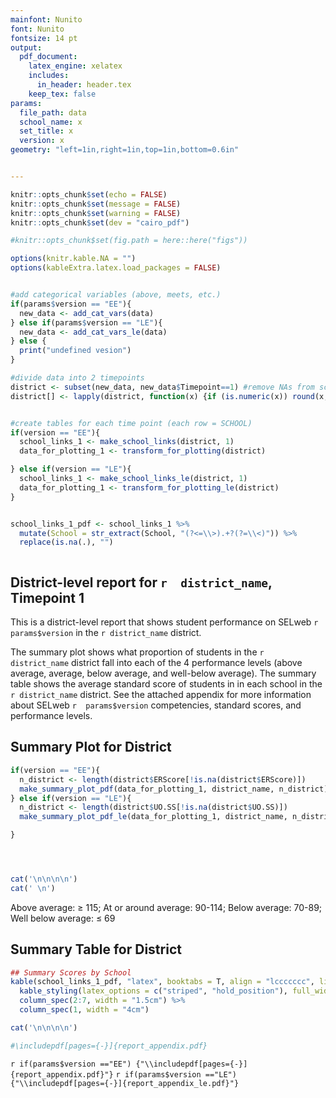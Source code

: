 ```yaml
---
mainfont: Nunito
font: Nunito
fontsize: 14 pt
output:
  pdf_document:
    latex_engine: xelatex
    includes:
      in_header: header.tex
    keep_tex: false
params: 
  file_path: data
  school_name: x
  set_title: x
  version: х
geometry: "left=1in,right=1in,top=1in,bottom=0.6in"


---
```


\raggedright


```r

knitr::opts_chunk$set(echo = FALSE)
knitr::opts_chunk$set(message = FALSE)
knitr::opts_chunk$set(warning = FALSE)
knitr::opts_chunk$set(dev = "cairo_pdf")

#knitr::opts_chunk$set(fig.path = here::here("figs"))

options(knitr.kable.NA = "")
options(kableExtra.latex.load_packages = FALSE)



```

```r
#add categorical variables (above, meets, etc.)
if(params$version == "EE"){
  new_data <- add_cat_vars(data)
} else if(params$version == "LE"){
  new_data <- add_cat_vars_le(data)
} else {
  print("undefined vesion")
}

#divide data into 2 timepoints
district <- subset(new_data, new_data$Timepoint==1) #remove NAs from school
district[] <- lapply(district, function(x) {if (is.numeric(x)) round(x, 0) else x}) #round to whole number


#create tables for each time point (each row = SCHOOL)
if(version == "EE"){
  school_links_1 <- make_school_links(district, 1)
  data_for_plotting_1 <- transform_for_plotting(district)

} else if(version == "LE"){
  school_links_1 <- make_school_links_le(district, 1)
  data_for_plotting_1 <- transform_for_plotting_le(district)
}


school_links_1_pdf <- school_links_1 %>%
  mutate(School = str_extract(School, "(?<=\\>).+?(?=\\<)")) %>% 
  replace(is.na(.), "")



```

##  District-level report for `r  district_name`, Timepoint 1

This is a district-level report that shows student performance on SELweb `r  params$version` in the `r district_name` district. 

The summary plot shows what proportion of students in the `r district_name` district fall into each of the 4 performance levels (above average, average, below average, and well-below average). The summary table shows the average standard score of students in in each school in
the `r district_name` district. See the attached appendix for more information about SELweb `r  params$version` competencies, standard scores, and performance levels.

## Summary Plot for District
```r

if(version == "EE"){
  n_district <- length(district$ERScore[!is.na(district$ERScore)])
  make_summary_plot_pdf(data_for_plotting_1, district_name, n_district)
} else if(version == "LE"){
  n_district <- length(district$UO.SS[!is.na(district$UO.SS)])
  make_summary_plot_pdf_le(data_for_plotting_1, district_name, n_district)

}




cat('\n\n\n\n')
cat(' \n')

```
Above average: $\geq$ 115; At or around average: 90-114; Below average: 70-89; Well below average: $\leq$ 69


## Summary Table for District
```r

## Summary Scores by School
kable(school_links_1_pdf, "latex", booktabs = T, align = "lccccccc", linesep = "") %>%
  kable_styling(latex_options = c("striped", "hold_position"), full_width = F) %>%
  column_spec(2:7, width = "1.5cm") %>% 
  column_spec(1, width = "4cm")

cat('\n\n\n\n')

#\includepdf[pages={-}]{report_appendix.pdf}
```

`r if(params$version =="EE") {"\\includepdf[pages={-}]{report_appendix.pdf}"}`
`r if(params$version =="LE") {"\\includepdf[pages={-}]{report_appendix_le.pdf}"}`


